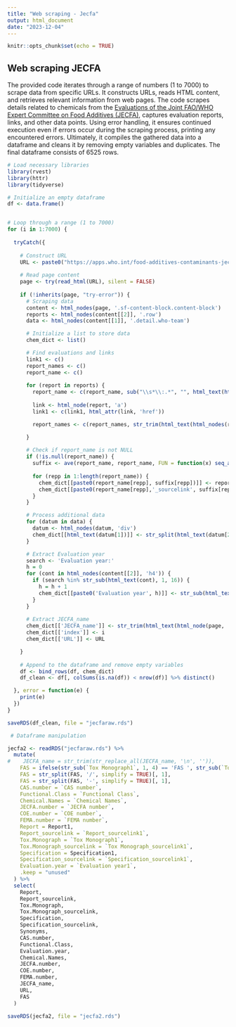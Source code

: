 ```yaml
---
title: "Web scraping - Jecfa"
output: html_document
date: "2023-12-04"
---
```


```r
knitr::opts_chunk$set(echo = TRUE)
```
## Web scraping JECFA 
The provided code iterates through a range of numbers (1 to 7000) to scrape data from specific URLs. It constructs URLs, reads HTML content, and retrieves relevant information from web pages. The code scrapes details related to chemicals from the [Evaluations of the Joint FAO/WHO Expert Committee on Food Additives (JECFA)](https://apps.who.int/food-additives-contaminants-jecfa-database/Home/), captures evaluation reports, links, and other data points. Using error handling, it ensures continued execution even if errors occur during the scraping process, printing any encountered errors. Ultimately, it compiles the gathered data into a dataframe and cleans it by removing empty variables and duplicates. The final dataframe consists of 6525 rows.

```r

# Load necessary libraries
library(rvest)
library(httr)
library(tidyverse)

# Initialize an empty dataframe
df <- data.frame()


# Loop through a range (1 to 7000)
for (i in 1:7000) {
  
  tryCatch({
  
    # Construct URL
    URL <- paste0("https://apps.who.int/food-additives-contaminants-jecfa-database/Home/Chemical/", i)
    
    # Read page content
    page <- try(read_html(URL), silent = FALSE)
    
    if (!inherits(page, "try-error")) {
      # Scraping data
      content <- html_nodes(page, '.sf-content-block.content-block')
      reports <- html_nodes(content[[2]], '.row')
      data <- html_nodes(content[[1]], '.detail.who-team')

      # Initialize a list to store data
      chem_dict <- list()

      # Find evaluations and links
      link1 <- c()
      report_names <- c()
      report_name <- c()
      
      for (report in reports) {
        report_name <- c(report_name, sub("\\s*\\:.*", "", html_text(html_nodes(report, 'div')[1])))
        
        link <- html_node(report, 'a')
        link1 <- c(link1, html_attr(link, 'href'))

        report_names <- c(report_names, str_trim(html_text(html_nodes(report, 'div')[2])))

      }
  
      # Check if report_name is not NULL
      if (!is.null(report_name)) {
        suffix <- ave(report_name, report_name, FUN = function(x) seq_along(x)) 
        
        for (repp in 1:length(report_name)) {
          chem_dict[[paste0(report_name[repp], suffix[repp])]] <- report_names[repp]
          chem_dict[[paste0(report_name[repp],'_sourcelink', suffix[repp])]] <- link1[repp]
        }
      }

      # Process additional data
      for (datum in data) {
        datum <- html_nodes(datum, 'div')
        chem_dict[[html_text(datum[1])]] <- str_split(html_text(datum[2]), '\\|br\\|') %>% unlist()
      }

      # Extract Evaluation year
      search <- 'Evaluation year:'
      h = 0
      for (cont in html_nodes(content[[2]], 'h4')) {
        if (search %in% str_sub(html_text(cont), 1, 16)) { 
          h = h + 1
          chem_dict[[paste0('Evaluation year', h)]] <- str_sub(html_text(cont), -4)
        }
      }
      
      # Extract JECFA_name
      chem_dict[['JECFA_name']] <- str_trim(html_text(html_node(page, 'div.dynamic-content__heading')))
      chem_dict[['index']] <- i
      chem_dict[['URL']] <- URL

    }      
    
    # Append to the dataframe and remove empty variables
    df <- bind_rows(df, chem_dict)
    df_clean <- df[, colSums(is.na(df)) < nrow(df)] %>% distinct()

  }, error = function(e) {
    print(e)
  })
}

saveRDS(df_clean, file = "jecfaraw.rds")

```
 
```r

 # Dataframe manipulation

jecfa2 <- readRDS("jecfaraw.rds") %>%
  mutate(
#    JECFA_name = str_trim(str_replace_all(JECFA_name, '\n', '')),
    FAS = ifelse(str_sub(`Tox Monograph1`, 1, 4) == 'FAS ', str_sub(`Tox Monograph1`, 5), ''),
    FAS = str_split(FAS, '/', simplify = TRUE)[, 1],
    FAS = str_split(FAS, '-', simplify = TRUE)[, 1],
    CAS.number = `CAS number`,
    Functional.Class = `Functional Class`,
    Chemical.Names = `Chemical Names`,
    JECFA.number = `JECFA number`, 
    COE.number = `COE number`, 
    FEMA.number = `FEMA number`,
    Report = Report1,
    Report_sourcelink = `Report_sourcelink1`,
    Tox.Monograph = `Tox Monograph1`, 
    Tox.Monograph_sourcelink = `Tox Monograph_sourcelink1`,
    Specification = Specification1, 
    Specification_sourcelink = `Specification_sourcelink1`,
    Evaluation.year = `Evaluation year1`,
    .keep = "unused"
  ) %>%
  select(
    Report, 
    Report_sourcelink,
    Tox.Monograph, 
    Tox.Monograph_sourcelink,
    Specification, 
    Specification_sourcelink,
    Synonyms, 
    CAS.number, 
    Functional.Class,
    Evaluation.year, 
    Chemical.Names,
    JECFA.number, 
    COE.number, 
    FEMA.number,
    JECFA_name, 
    URL, 
    FAS
  )

saveRDS(jecfa2, file = "jecfa2.rds")

```
